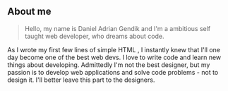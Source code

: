 ## About me

> Hello, my name is Daniel Adrian Gendik and I'm a ambitious self taught web developer, who dreams about code. 

As I wrote my first few lines of simple HTML , I instantly knew that I'll one day become one of the best web devs. I love to write code 
and learn new things about developing. Admittedly I'm not the best designer, but my passion is to develop web applications and solve code problems - not to design it. 
I'll better leave this part to the designers.
